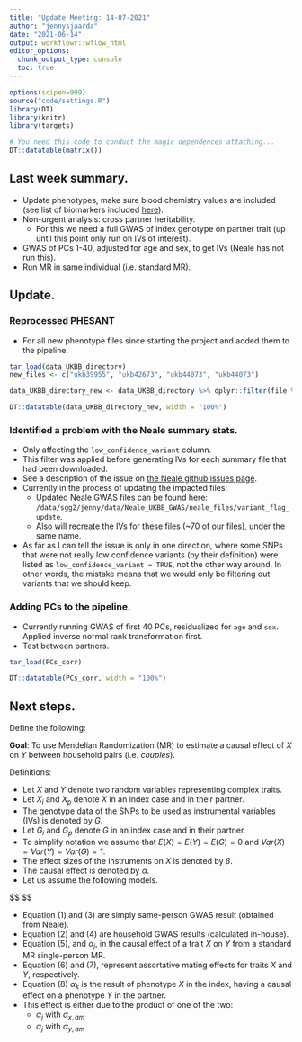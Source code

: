 ```yaml
---
title: "Update Meeting: 14-07-2021"
author: "jennysjaarda"
date: "2021-06-14"
output: workflowr::wflow_html
editor_options:
  chunk_output_type: console
  toc: true
---
```



```r

options(scipen=999)
source("code/settings.R")
library(DT)
library(knitr)
library(targets)

```

```r
# You need this code to conduct the magic dependences attaching...
DT::datatable(matrix())
```

## Last week summary.

- Update phenotypes, make sure blood chemistry values are included (see list of biomarkers included [here](https://biobank.ndph.ox.ac.uk/ukb/label.cgi?id=17518)).
- Non-urgent analysis: cross partner heritability. 
  - For this we need a full GWAS of index genotype on partner trait (up until this point only run on IVs of interest).
- GWAS of PCs 1-40, adjusted for age and sex, to get IVs (Neale has not run this).
- Run MR in same individual (i.e. standard MR).

## Update.

### Reprocessed PHESANT 

- For all new phenotype files since starting the project and added them to the pipeline. 

```r

tar_load(data_UKBB_directory)
new_files <- c("ukb39955", "ukb42673", "ukb44073", "ukb44073")

data_UKBB_directory_new <- data_UKBB_directory %>% dplyr::filter(file %in% !!new_files)

DT::datatable(data_UKBB_directory_new, width = "100%")

```

### Identified a problem with the Neale summary stats.
- Only affecting the `low_confidence_variant` column. 
- This filter was applied before generating IVs for each summary file that had been downloaded.
- See a description of the issue on [the Neale github issues page](https://github.com/Nealelab/UK_Biobank_GWAS/issues/20).
- Currently in the process of updating the impacted files:
  - Updated Neale GWAS files can be found here: `/data/sgg2/jenny/data/Neale_UKBB_GWAS/neale_files/variant_flag_update`.  
  - Also will recreate the IVs for these files (~70 of our files), under the same name. 
-  As far as I can tell the issue is only in one direction, where some SNPs that were not really low confidence variants (by their definition) were listed as `low_confidence_variant = TRUE`, not the other way around. In other words, the mistake means that we would only be filtering out variants that we should keep.

### Adding PCs to the pipeline. 

- Currently running GWAS of first 40 PCs, residualized for `age` and `sex`. Applied inverse normal rank transformation first.  
- Test between partners. 

```r

tar_load(PCs_corr)

DT::datatable(PCs_corr, width = "100%")

```

## Next steps. 

Define the following: 

**Goal**: To use Mendelian Randomization (MR) to estimate a causal effect of ${X}$ on ${Y}$ between household pairs (i.e. *couples*). 

Definitions: 

- Let ${X}$ and ${Y}$ denote two random variables representing complex traits. 
- Let ${X}_i$ and ${X}_p$ denote ${X}$ in an index case and in their partner. 
- The genotype data of the SNPs to be used as instrumental variables (IVs) is denoted by ${G}$. 
- Let ${G}_i$ and ${G}_p$ denote ${G}$ in an index case and in their partner. 
- To simplify notation we assume that $E(X) = E(Y) = E(G) =  0$ and $Var(X) = Var(Y) = Var(G) = 1$. 
- The effect sizes of the instruments on $X$ is denoted by ${\beta}$. 
- The causal effect is denoted by ${\alpha}$.
- Let us assume the following models.

$$
\begin{eqnarray*}
	(1) \; X_{i} &=& G_{i}\cdot {\beta_{x, i\rightarrow i} } + \epsilon \\
	(2) \; X_{p} &=& G_{i}\cdot {\beta_{x, i\rightarrow p} } + \epsilon \\
	(3) \; Y_{i} &=& G_{i}\cdot {\beta_{y, i\rightarrow i} } + \epsilon \\
	(4) \; Y_{p} &=& G_{i}\cdot {\beta_{y, i\rightarrow p} } + \epsilon \\
	(5) \; Y_{i} &=& \alpha_j\cdot X_{i} +\epsilon \\
	(6) \; X_{p} &=& \alpha_{x, am}\cdot X_{i{}} +\epsilon \\
	(7) \; Y_{p} &=& \alpha_{y, am}\cdot Y_{i{}} +\epsilon \\
	(8) \; Y_{p} &=& \alpha_{k}\cdot X_{i} +\epsilon
	
\end{eqnarray*}
$$

- Equation (1) and (3) are simply same-person GWAS result (obtained from Neale).
- Equation (2) and (4) are household GWAS results (calculated in-house).
- Equation (5), and ${\alpha_{j}}$, in the causal effect of a trait ${X}$ on ${Y}$ from a standard MR single-person MR.
- Equation (6) and (7), represent assortative mating effects for traits ${X}$ and ${Y}$, respectively.
- Equation (8) ${\alpha_{k}}$ is the result of phenotype ${X}$ in the index, having a causal effect on a phenotype ${Y}$ in the partner. 
- This effect is either due to the product of one of the two:
  - ${\alpha_{j}}$ with ${\alpha_{x, am}}$ 
  - ${\alpha_{j}}$ with ${\alpha_{y, am}}$ 



